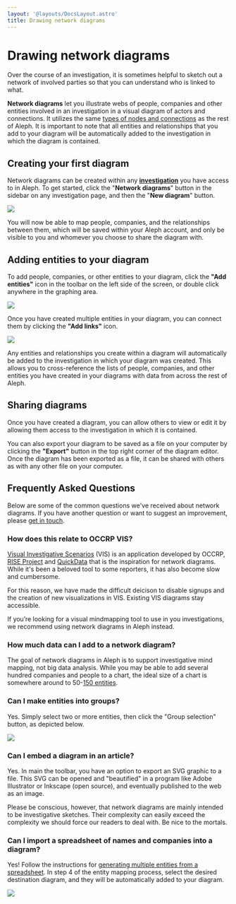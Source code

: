 ```yaml
---
layout: '@layouts/DocsLayout.astro'
title: Drawing network diagrams
---
```


# Drawing network diagrams

<p class="lead">
  Over the course of an investigation, it is sometimes helpful to sketch out a
  network of involved parties so that you can understand who is linked to what.
</p>

**Network diagrams** let you illustrate webs of people, companies and other entities involved in an investigation in a visual diagram of actors and connections. It utilizes the same [types of nodes and connections](/developers/followthemoney/) as the rest of Aleph. It is important to note that all entities and relationships that you add to your diagram will be automatically added to the investigation in which the diagram is contained.

## Creating your first diagram

Network diagrams can be created within any [**investigation**](/guide/building-out-your-investigation/creating-an-investigation) you have access to in Aleph. To get started, click the "**Network diagrams**" button in the sidebar on any investigation page, and then the "**New diagram**" button.

![](</assets/Screen Shot 2021-02-11 at 13.10.19.png>)

You will now be able to map people, companies, and the relationships between them, which will be saved within your Aleph account, and only be visible to you and whomever you choose to share the diagram with.

## Adding entities to your diagram

To add people, companies, or other entities to your diagram, click the **"Add entities"** icon in the toolbar on the left side of the screen, or double click anywhere in the graphing area.

![](</assets/Screen Shot 2020-03-16 at 14.55.13.png>)

Once you have created multiple entities in your diagram, you can connect them by clicking the **"Add links"** icon.

![](</assets/Screen Shot 2020-03-16 at 14.58.28.png>)

Any entities and relationships you create within a diagram will automatically be added to the investigation in which your diagram was created. This allows you to cross-reference the lists of people, companies, and other entities you have created in your diagrams with data from across the rest of Aleph.

## Sharing diagrams

Once you have created a diagram, you can allow others to view or edit it by allowing them access to the investigation in which it is contained.

You can also export your diagram to be saved as a file on your computer by clicking the **"Export"** button in the top right corner of the diagram editor. Once the diagram has been exported as a file, it can be shared with others as with any other file on your computer.

## Frequently Asked Questions

Below are some of the common questions we've received about network diagrams. If you have another question or want to suggest an improvement, please [get in touch](/get-in-touch).

### How does this relate to OCCRP VIS?

[Visual Investigative Scenarios](https://vis.occrp.org/) (VIS) is an application developed by OCCRP, [RISE Project](https://www.riseproject.ro/) and [QuickData](http://www.quickdata.ro/) that is the inspiration for network diagrams. While it's been a beloved tool to some reporters, it has also become slow and cumbersome.

For this reason, we have made the difficult deicison to disable signups and the creation of new visualizations in VIS. Existing VIS diagrams stay accessible.

If you’re looking for a visual mindmapping tool to use in you investigations, we recommend using network diagrams in Aleph instead.

### How much data can I add to a network diagram?

The goal of network diagrams in Aleph is to support investigative mind mapping, not big data analysis. While you may be able to add several hundred companies and people to a chart, the ideal size of a chart is somewhere around to 50-[150 entities](https://en.wikipedia.org/wiki/Dunbar's_number).

### Can I make entities into groups?

Yes. Simply select two or more entities, then click the "Group selection" button, as depicted below.

![](</assets/Screen Shot 2020-03-17 at 09.33.12.png>)

### Can I embed a diagram in an article?

Yes. In main the toolbar, you have an option to export an SVG graphic to a file. This SVG can be opened and "beautified" in a program like Adobe Illustrator or Inkscape (open source), and eventually published to the web as an image.

Please be conscious, however, that network diagrams are mainly intended to be investigative sketches. Their complexity can easily exceed the complexity we should force our readers to deal with. Be nice to the mortals.

### Can I import a spreadsheet of names and companies into a diagram?

Yes! Follow the instructions for [generating multiple entities from a spreadsheet](/guide/building-out-your-investigation/generating-multiple-entities-from-a-list). In step 4 of the entity mapping process, select the desired destination diagram, and they will be automatically added to your diagram.

![](</assets/Screen Shot 2021-02-11 at 13.16.17 (1) (2).png>)

